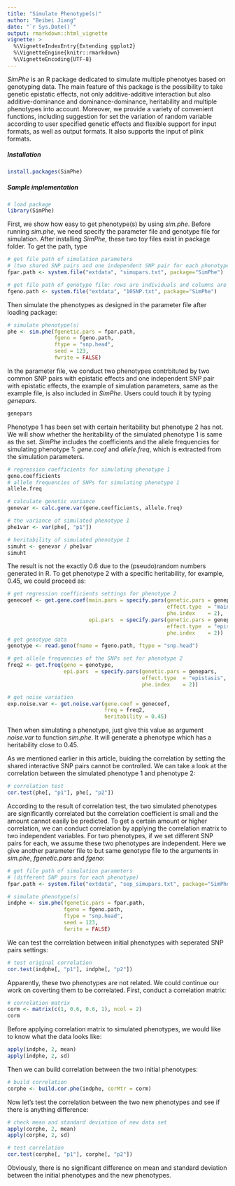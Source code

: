 ```yaml
---
title: "Simulate Phenotype(s)"
author: "Beibei Jiang"
date: "`r Sys.Date()`"
output: rmarkdown::html_vignette
vignette: >
  %\VignetteIndexEntry{Extending ggplot2}
  %\VignetteEngine{knitr::rmarkdown}
  %\VignetteEncoding{UTF-8}
---
```

*SimPhe* is an R package dedicated to simulate multiple phenotyes based on genotyping data. The main feature of this package is the possibility to take genetic epistatic effects, not only additive-additive interaction but also additive-dominance and dominance-dominance, heritability and multiple phenotypes into account. Moreover, we provide a variety of convenient functions, including suggestion for set the variation of random variable according to user specified genetic effects and flexible support for input formats, as well as output formats. It also supports the input of plink formats.


##### Installation
```r
install.packages(SimPhe)
```

##### Sample implementation
```r
# load package
library(SimPhe)
```
First, we show how easy to get phenotype(s) by using *sim.phe*. Before running *sim.phe*, we need specify the parameter file and genotype file for simulation. After installing *SimPhe*, these two toy files exist in package folder. To get the path, type
```r
# get file path of simulation parameters
# (two shared SNP pairs and one independent SNP pair for each phenotype)
fpar.path <- system.file("extdata", "simupars.txt", package="SimPhe")

# get file path of genotype file: rows are individuals and columns are SNPs
fgeno.path <- system.file("extdata", "10SNP.txt", package="SimPhe")
```

Then simulate the phenotypes as designed in the parameter file after loading package:
```r
# simulate phenotype(s)
phe <- sim.phe(fgenetic.pars = fpar.path, 
               fgeno = fgeno.path, 
               ftype = "snp.head", 
               seed = 123, 
               fwrite = FALSE)
```

In the parameter file, we conduct two phenotypes contrbituted by two common SNP pairs with epistatic effects and one independent SNP pair with epistatic effects, the example of simulation parameters, same as the example file, is also included in *SimPhe*. Users could touch it by typing *genepars*.
```r
genepars
```

Phenotype 1 has been set with certain heritability but phenotype 2 has not. We will show whether the heritability of the simulated phenotype 1 is same as the set. *SimPhe* includes the coefficients and the allele frequencies for simulating phenotype 1: *gene.coef* and *allele.freq*, which is extracted from the simulation parameters.
```r
# regression coefficients for simulating phenotype 1
gene.coefficients
# allele frequencies of SNPs for simulating phenotype 1
allele.freq

# calculate genetic variance
genevar <- calc.gene.var(gene.coefficients, allele.freq)

# the variance of simulated phenotype 1
phe1var <- var(phe[, "p1"])

# heritability of simulated phenotype 1
simuht <- genevar / phe1var
simuht
```

The result is not the exactly 0.6 due to the (pseudo)random numbers generated in R.
To get phenotype 2 with a specific heritability, for example, 0.45, we
could proceed as:
```r
# get regression coefficients settings for phenotype 2
genecoef <- get.gene.coef(main.pars = specify.pars(genetic.pars = genepars,
                                                   effect.type  = "main",
                                                   phe.index    = 2),
                          epi.pars  = specify.pars(genetic.pars = genepars,
                                                   effect.type  = "epistasis",
                                                   phe.index    = 2))
# get genotype data
genotype <- read.geno(fname = fgeno.path, ftype = "snp.head")

# get allele frequencies of the SNPs set for phenotype 2
freq2 <- get.freq(geno = genotype,
                  epi.pars  = specify.pars(genetic.pars = genepars,
                                           effect.type  = "epistasis",
                                           phe.index    = 2))

# get noise variation
exp.noise.var <- get.noise.var(gene.coef = genecoef,
                               freq = freq2,
                               heritability = 0.45)
```

Then when simulating a phenotype, just give this value as argument
*noise.var* to function *sim.phe*. It will generate a
phenotype which has a heritability close to 0.45.



As we mentioned earlier in this article, buiding the correlation by
setting the shared interactive SNP pairs cannot be controlled. We can take a look at the correlation between the simulated phenotype 1 and phenotype 2:
```r
# correlation test
cor.test(phe[, "p1"], phe[, "p2"])
```

According to the result of correlation test, the two simulated
phenotypes are significantly correlated but the correlation
coefficient is small and the amount cannot easily be predicted. To get
a certain amount or higher correlation, we can conduct correlation by
applying the correlation matrix to two independent variables. For two
phenotypes, if we set different SNP pairs for each, we assume these
two phenotypes are independent. Here we give another parameter file
to but same genotype file to the arguments in *sim.phe*,
*fgenetic.pars* and *fgeno*:
```r
# get file path of simulation parameters
# (different SNP pairs for each phenotype)
fpar.path <- system.file("extdata", "sep_simupars.txt", package="SimPhe")

# simulate phenotype(s)
indphe <- sim.phe(fgenetic.pars = fpar.path,
                  fgeno = fgeno.path,
                  ftype = "snp.head",
                  seed = 123,
                  fwrite = FALSE)
```

We can test the correlation between initial phenotypes with seperated SNP pairs settings:
```r
# test original correlation
cor.test(indphe[, "p1"], indphe[, "p2"])
```

Apparently, these two phenotypes are not related. We could continue our work on coverting them to be correlated. First, conduct a correlation matrix:
```r
# correlation matrix
corm <- matrix(c(1, 0.6, 0.6, 1), ncol = 2)
corm
```

Before applying correlation matrix to simulated phenotypes, we would like to know what the data looks like:
```r
apply(indphe, 2, mean)
apply(indphe, 2, sd)
```

Then we can build correlation between the two initial phenotypes:
```r
# build correlation
corphe <- build.cor.phe(indphe, corMtr = corm)
```

Now let's test the correlation between the two new phenotypes and see if there is anything difference:
```r
# check mean and standard deviation of new data set
apply(corphe, 2, mean)
apply(corphe, 2, sd)
```

```r
# test correlation
cor.test(corphe[, "p1"], corphe[, "p2"])
```
Obviously, there is no significant difference on mean and standard deviation between the initial phenotypes and the new phenotypes.




